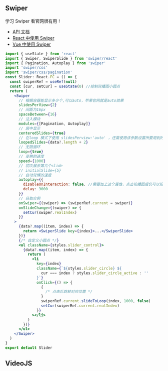 ## Swiper

学习 Swiper 看官网很有用！

- [API 文档](https://www.swiper.com.cn/api/index.html)
- [React 中使用 Swiper](https://swiperjs.com/react)
- [Vue 中使用 Swiper](https://swiperjs.com/vue)

```jsx
import { useState } from 'react'
import { Swiper, SwiperSlide } from 'swiper/react'
import { Pagination, Autoplay } from 'swiper'
import 'swiper/css'
import 'swiper/css/pagination'
const Slider: React.FC = () => {
  const swiperRef = useRef(null)
  const [cur, setCur] = useState(0) //控制轮播图小圆点
  return (
    <Swiper
      // 根据容器能显示多少个,可以auto，苹果官网就是auto效果
      slidesPerView={2}
      // 间距为16px
      spaceBetween={16}
      // 注入模块
      modules={[Pagination, Autoplay]}
      // 居中显示
      centeredSlides={true}
      // 在loop 模式下使用 slidesPerview:'auto' ，还需使用该参数设置所要用到的loop 个数(一般设置大于可视slide个数2个即可)
      loopedSlides={data?.length + 2}
      // 无限循环
      loop={true}
      // 变换的速度
      speed={1000}
      // 初次展示第几个slide
      // initialSlide={5}
      // 自动轮博的速度
      autoplay={{
        disableOnInteraction: false, //需要加上这个属性，点击轮播图后仍可以轮播
        delay: 3000
      }}
      // 获取实例
      onSwiper={(swiper) => (swiperRef.current = swiper)}
      onSlideChange={(swiper) => {
        setCur(swiper.realIndex)
      }}
    >
      {data?.map((item, index) => {
        return <SwiperSlide key={index}>...</SwiperSlide>
      })}
      {/* 自定义小圆点 */}
      <ul className={styles.slider_control}>
        {data?.map((item, index) => {
          return (
            <li
              key={index}
              className={`${styles.slider_circle} ${
                cur === index ? styles.slider_circle_active : ''
              }`}
              onClick={() => {
                {
                  /* 点击后跳转对应位置 */
                }
                swiperRef.current.slideToLoop(index, 1000, false)
                setCur(swiperRef.current.realIndex)
              }}
            ></li>
          )
        })}
      </ul>
    </Swiper>
  )
}
export default Slider
```

## VideoJS
